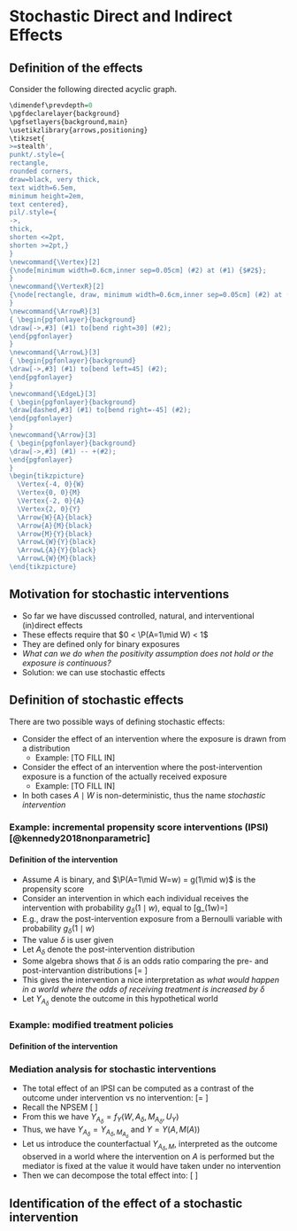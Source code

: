 # Stochastic Direct and Indirect Effects {#stochastic}

## Definition of the effects

Consider the following directed acyclic graph.

```r
\dimendef\prevdepth=0
\pgfdeclarelayer{background}
\pgfsetlayers{background,main}
\usetikzlibrary{arrows,positioning}
\tikzset{
>=stealth',
punkt/.style={
rectangle,
rounded corners,
draw=black, very thick,
text width=6.5em,
minimum height=2em,
text centered},
pil/.style={
->,
thick,
shorten <=2pt,
shorten >=2pt,}
}
\newcommand{\Vertex}[2]
{\node[minimum width=0.6cm,inner sep=0.05cm] (#2) at (#1) {$#2$};
}
\newcommand{\VertexR}[2]
{\node[rectangle, draw, minimum width=0.6cm,inner sep=0.05cm] (#2) at (#1) {$#2$};
}
\newcommand{\ArrowR}[3]
{ \begin{pgfonlayer}{background}
\draw[->,#3] (#1) to[bend right=30] (#2);
\end{pgfonlayer}
}
\newcommand{\ArrowL}[3]
{ \begin{pgfonlayer}{background}
\draw[->,#3] (#1) to[bend left=45] (#2);
\end{pgfonlayer}
}
\newcommand{\EdgeL}[3]
{ \begin{pgfonlayer}{background}
\draw[dashed,#3] (#1) to[bend right=-45] (#2);
\end{pgfonlayer}
}
\newcommand{\Arrow}[3]
{ \begin{pgfonlayer}{background}
\draw[->,#3] (#1) -- +(#2);
\end{pgfonlayer}
}
\begin{tikzpicture}
  \Vertex{-4, 0}{W}
  \Vertex{0, 0}{M}
  \Vertex{-2, 0}{A}
  \Vertex{2, 0}{Y}
  \Arrow{W}{A}{black}
  \Arrow{A}{M}{black}
  \Arrow{M}{Y}{black}
  \ArrowL{W}{Y}{black}
  \ArrowL{A}{Y}{black}
  \ArrowL{W}{M}{black}
\end{tikzpicture}
```

## Motivation for stochastic interventions

- So far we have discussed controlled, natural, and interventional (in)direct effects
- These effects require that $0 < \P(A=1\mid W) < 1$
- They are defined only for binary exposures
-  _What can we do when the positivity assumption does not hold or the exposure is continuous?_
- Solution: we can use stochastic effects

## Definition of stochastic effects

There are two possible ways of defining stochastic effects:

- Consider the effect of an intervention where the exposure is drawn from a distribution
  - Example: [TO FILL IN]
- Consider the effect of an intervention where the post-intervention exposure is a function of the actually received exposure
  - Example: [TO FILL IN]
- In both cases $A\mid W$ is non-deterministic, thus the name _stochastic intervention_

### Example: incremental propensity score interventions (IPSI) [@kennedy2018nonparametric] {-}

#### Definition of the intervention {-}

- Assume $A$ is binary, and $\P(A=1\mid W=w) = g(1\mid w)$ is the propensity score
- Consider an intervention in which each individual receives the intervention with probability $g_\delta(1\mid w)$, equal to
\[g_\delta(1\mid w)=\frac{\delta g(1\mid w)}{\delta g(1\mid w) + 1 - g(1\mid w)}\]
- E.g., draw the post-intervention exposure from a Bernoulli variable with probability $g_\delta(1\mid w)$
- The value $\delta$ is user given
- Let $A_\delta$ denote the post-intervention distribution
- Some algebra shows that $\delta$ is an odds ratio comparing the pre- and post-intervantion distributions
\[\delta = \frac{\text{odds}(A_\delta = 1\mid W=w)}{\text{odds}(A = 1\mid W=w)}\]
- This gives the intervention a nice interpretation as _what would happen in a world where the odds of receiving treatment is increased by $\delta$_
- Let $Y_{A_\delta}$ denote the outcome in this hypothetical world

### Example: modified treatment policies

#### Definition of the intervention {-}

### Mediation analysis for stochastic interventions

- The total effect of an IPSI can be computed as a contrast of the outcome under intervention vs no intervention:
\[\psi = \E[Y_{A_\delta} - Y]\]
- Recall the NPSEM
\[
\begin{align}
W & = f_W(U_W)\\
A & = f_A(W, U_A)\\
M & = f_M(W, A, U_M)\\
Y & = f_Y(W, A, M, U_Y)
\end{align}
\]
- From this we have $Y_{A_\delta} = f_Y(W, A_\delta, M_{A_\delta}, U_Y)$
- Thus, we have $Y_{A_\delta} = Y_{A_\delta, M_{A_\delta}}$ and $Y = Y(A,M(A))$
- Let us introduce the counterfactual $Y_{A_\delta,M}$, interpreted as the outcome observed in a world where the intervention on $A$ is performed but the mediator is fixed at the value it would have taken under no intervention
- Then we can decompose the total effect into:
\[
\begin{align*}
    \E[Y&_{A_\delta,M_{A_\delta}} - Y_{A,M_A}] = \\
    &\underbrace{\E[Y_{A_\delta,M_{A_\delta}} -
      Y_{A_\delta,M_A}]}_{\text{stochastic natural indirect effect}} +
      \underbrace{\E[Y_{A,M_{A_\delta}} -
      Y_{A,M_A}]}_{\text{stochastic natural direct effect}}
\end{align*}
\]

## Identification of the effect of a stochastic intervention